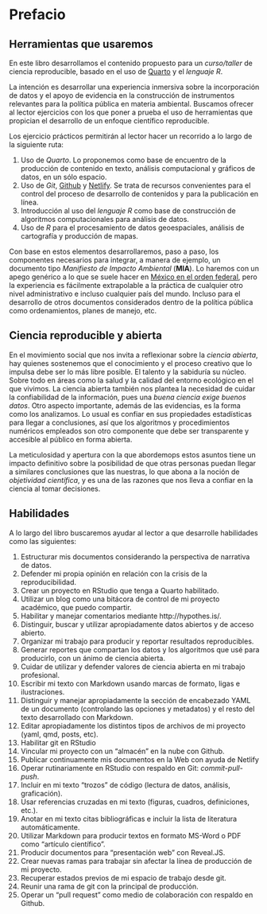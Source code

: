
# Prefacio {.unnumbered}

## Herramientas que usaremos

En este libro desarrollamos el contenido propuesto para un *curso/taller* de ciencia reproducible, basado en el uso de [Quarto](https://quarto.org/docs/books) y el *lenguaje R*.  

La intención es desarrollar una experiencia inmersiva sobre la incorporación de datos y el apoyo de evidencia en la construcción de instrumentos relevantes para la política pública en materia ambiental. Buscamos ofrecer al lector ejercicios con los que poner a prueba el uso de herramientas que propician el desarrollo de un enfoque científico reproducible.  

Los ejercicio prácticos permitirán al lector hacer un recorrido a lo largo de la siguiente ruta:

1.  Uso de *Quarto*. Lo proponemos como base de encuentro de la producción de contenido en texto, análisis computacional y gráficos de datos, en un sólo espacio.
2.  Uso de *Git*, [Github](http://www.github.com) y [Netlify](http://www.netlify.com). Se trata de recursos convenientes para el control del proceso de desarrollo de contenidos y para la publicación en línea.
3.  Introducción al uso del *lenguaje R* como base de construcción de algoritmos computacionales para análisis de datos.
4.  Uso de *R* para el procesamiento de datos geoespaciales, análisis de cartografía y producción de mapas.

Con base en estos elementos desarrollaremos, paso a paso, los componentes necesarios para integrar, a manera de ejemplo, un documento tipo *Manifiesto de Impacto Ambiental* (**MIA**). Lo haremos con un apego genérico a lo que se suele hacer en [México en el orden federal](https://www.gob.mx/semarnat/documentos/guias-de-impacto-ambiental), pero la experiencia es fácilmente extrapolable a la práctica de cualquier otro nivel administrativo e incluso cualquier país del mundo. Incluso para el desarrollo de otros documentos considerados dentro de la política pública como ordenamientos, planes de manejo, etc.    

## Ciencia reproducible y abierta

En el movimiento social que nos invita a reflexionar sobre la *ciencia abierta*, hay quienes sostenemos que el conocimiento y el proceso creativo que lo impulsa debe ser lo más libre posible. El talento y la sabiduría su núcleo. Sobre todo en áreas como la salud y la calidad del entorno ecológico en el que vivimos. La ciencia abierta también nos plantea la necesidad de cuidar la confiabilidad de la información, pues una *buena ciencia exige buenos datos*. Otro aspecto importante, además de las evidencias, es la forma como los analizamos. Lo usual es confiar en sus propiedades estadísticas para llegar a conclusiones, así que los algoritmos y procedimientos numéricos empleados son otro componente que debe ser transparente y accesible al público en forma abierta. 

La meticulosidad y apertura con la que abordemops estos asuntos tiene un impacto definitivo sobre la posibilidad de que otras personas puedan llegar a similares conclusiones que las nuestras, lo que abona a la noción de *objetividad científica*, y es una de las razones que nos lleva a confiar en la ciencia al tomar decisiones.


## Habilidades

A lo largo del libro buscaremos ayudar al lector a que desarrolle  habilidades como las siguientes:

1. Estructurar mis documentos considerando la perspectiva de narrativa de datos.
1. Defender mi propia opinión en relación con la crisis de la reproducibilidad.
1. Crear un proyecto en RStudio que tenga a Quarto habilitado.
1. Utilizar un blog como una bitácora de control de mi proyecto académico, que puedo compartir.
1. Habilitar y manejar comentarios mediante http://hypothes.is/.
1. Distinguir, buscar y utilizar apropiadamente datos abiertos y de acceso abierto.
1. Organizar mi trabajo para producir y reportar resultados reproducibles.
1. Generar reportes que compartan los datos y los algoritmos que usé para producirlo, con un ánimo de ciencia abierta.
1. Cuidar de utilizar y defender valores de ciencia abierta en mi trabajo profesional.
1. Escribir mi texto con Markdown usando marcas de formato, ligas e ilustraciones.
1. Distinguir y manejar apropiadamente la sección de encabezado YAML de un documento (controlando las opciones y metadatos) y el resto del texto desarrollado con Markdown.
1. Editar apropiadamente los distintos tipos de archivos de mi proyecto (yaml, qmd, posts, etc).
1. Habilitar git en RStudio
1. Vincular mi proyecto con un "almacén" en la nube con Github.
1. Publicar continuamente mis documentos en la Web con ayuda de Netlify
1. Operar rutinariamente en RStudio con respaldo en Git: *commit-pull-push*.
1. Incluir en mi texto "trozos" de código (lectura de datos, análisis, graficación).
1. Usar referencias cruzadas en mi texto (figuras, cuadros, definiciones, etc.).
1. Anotar en mi texto citas bibliográficas e incluir la lista de literatura automáticamente.
1. Utilizar Markdown para producir textos en formato MS-Word o PDF como "artículo científico".
1. Producir documentos para "presentación web" con Reveal.JS.
1. Crear nuevas ramas para trabajar sin afectar la línea de producción de mi proyecto.
1. Recuperar estados previos de mi espacio de trabajo desde git.
1. Reunir una rama de git con la principal de producción.
1. Operar un "pull request" como medio de colaboración con respaldo en Github.




